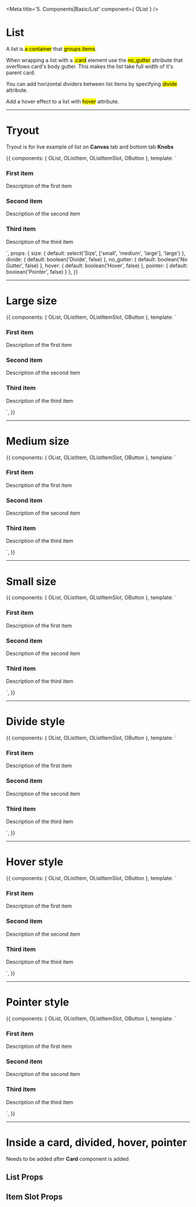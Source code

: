 <!-- Storybook Addon imports -->

<!-- Component import -->

<!-- Additional subcomponents -->


<Meta title='5. Components|Basic/List' component={ OList } />

# List

A list is <mark>a container</mark> that <mark>groups items</mark>.

When wrapping a list with a <mark>.card</mark> element use the <mark>no_gutter</mark> attribute that overflows card's body gutter. This makes the list take full width of it's parent card.

You can add horizontal dividers between list items by specifying <mark>divide</mark> attribute.

Add a hover effect to a list with <mark>hover</mark> attribute.


<hr/>


# Tryout

Tryout is for live example of list on **Canvas** tab and bottom tab **Knobs**

<Story name='Tryout'>
  {{
    components: { OList, OListItem, OListItemSlot, OButton },
    template: `<o-list :size="size" :divide="divide" :no_gutter="no_gutter" :hover="hover" :pointer="pointer">
      <o-list-item>
        <o-list-item-slot>
          <h3>First item</h3>
          <p>Description of the first item</p>
        </o-list-item-slot>
        <o-list-item-slot :action="true">
            <o-button text="Action" role="small" />
          </o-list-item-slot>
      </o-list-item>
      <o-list-item>
        <o-list-item-slot>
          <h3>Second item</h3>
          <p>Description of the second item</p>
        </o-list-item-slot>
        <o-list-item-slot :action="true">
          <o-button text="Action" role="small" />
        </o-list-item-slot>
      </o-list-item>
      <o-list-item>
        <o-list-item-slot>
          <h3>Third item</h3>
          <p>Description of the third item</p>
        </o-list-item-slot>
        <o-list-item-slot :action="true">
          <o-button text="Action" role="small" />
        </o-list-item-slot>
      </o-list-item>
    </o-list>`,
    props: {
      size: {
        default: select('Size', ['small', 'medium', 'large'], 'large')
      },
      divide: {
        default: boolean('Divide', false)
      },
      no_gutter: {
        default: boolean('No Gutter', false)
      },
      hover: {
        default: boolean('Hover', false)
      },
      pointer: {
        default: boolean('Pointer', false)
      }
    },
  }}
</Story>

<hr/>


# Large size

<Preview>
  <Story name='Large'>
    {{
      components: { OList, OListItem, OListItemSlot, OButton },
      template: `<o-list size="large">
        <o-list-item>
          <o-list-item-slot>
            <h3>First item</h3>
            <p>Description of the first item</p>
          </o-list-item-slot>
          <o-list-item-slot :action="true">
            <o-button text="Action" role="small" />
          </o-list-item-slot>
        </o-list-item>
        <o-list-item>
          <o-list-item-slot>
            <h3>Second item</h3>
            <p>Description of the second item</p>
          </o-list-item-slot>
          <o-list-item-slot :action="true">
            <o-button text="Action" role="small" />
          </o-list-item-slot>
        </o-list-item>
        <o-list-item>
          <o-list-item-slot>
            <h3>Third item</h3>
            <p>Description of the third item</p>
          </o-list-item-slot>
          <o-list-item-slot :action="true">
            <o-button text="Action" role="small" />
          </o-list-item-slot>
        </o-list-item>
      </o-list>`,
    }}
  </Story>
</Preview>

<hr/>


# Medium size

<Preview>
  <Story name='Medium'>
    {{
      components: { OList, OListItem, OListItemSlot, OButton },
      template: `<o-list size="medium">
        <o-list-item>
          <o-list-item-slot>
            <h3>First item</h3>
            <p>Description of the first item</p>
          </o-list-item-slot>
          <o-list-item-slot :action="true">
            <o-button text="Action" role="small" />
          </o-list-item-slot>
        </o-list-item>
        <o-list-item>
          <o-list-item-slot>
            <h3>Second item</h3>
            <p>Description of the second item</p>
          </o-list-item-slot>
          <o-list-item-slot :action="true">
            <o-button text="Action" role="small" />
          </o-list-item-slot>
        </o-list-item>
        <o-list-item>
          <o-list-item-slot>
            <h3>Third item</h3>
            <p>Description of the third item</p>
          </o-list-item-slot>
          <o-list-item-slot :action="true">
            <o-button text="Action" role="small" />
          </o-list-item-slot>
        </o-list-item>
      </o-list>`,
    }}
  </Story>
</Preview>

<hr/>


# Small size

<Preview>
  <Story name='Small'>
    {{
      components: { OList, OListItem, OListItemSlot, OButton },
      template: `<o-list size="small">
        <o-list-item>
          <o-list-item-slot>
            <h3>First item</h3>
            <p>Description of the first item</p>
          </o-list-item-slot>
          <o-list-item-slot :action="true">
            <o-button text="Action" role="small" />
          </o-list-item-slot>
        </o-list-item>
        <o-list-item>
          <o-list-item-slot>
            <h3>Second item</h3>
            <p>Description of the second item</p>
          </o-list-item-slot>
          <o-list-item-slot :action="true">
            <o-button text="Action" role="small" />
          </o-list-item-slot>
        </o-list-item>
        <o-list-item>
          <o-list-item-slot>
            <h3>Third item</h3>
            <p>Description of the third item</p>
          </o-list-item-slot>
          <o-list-item-slot :action="true">
            <o-button text="Action" role="small" />
          </o-list-item-slot>
        </o-list-item>
      </o-list>`,
    }}
  </Story>
</Preview>

<hr/>


# Divide style

<Preview>
  <Story name='Divide style'>
    {{
      components: { OList, OListItem, OListItemSlot, OButton },
      template: `<o-list :divide="true">
        <o-list-item>
          <o-list-item-slot>
            <h3>First item</h3>
            <p>Description of the first item</p>
          </o-list-item-slot>
          <o-list-item-slot :action="true">
            <o-button text="Action" role="small" />
          </o-list-item-slot>
        </o-list-item>
        <o-list-item>
          <o-list-item-slot>
            <h3>Second item</h3>
            <p>Description of the second item</p>
          </o-list-item-slot>
          <o-list-item-slot :action="true">
            <o-button text="Action" role="small" />
          </o-list-item-slot>
        </o-list-item>
        <o-list-item>
          <o-list-item-slot>
            <h3>Third item</h3>
            <p>Description of the third item</p>
          </o-list-item-slot>
          <o-list-item-slot :action="true">
            <o-button text="Action" role="small" />
          </o-list-item-slot>
        </o-list-item>
      </o-list>`,
    }}
  </Story>
</Preview>

<hr />


# Hover style

<Preview>
  <Story name='Hover style'>
    {{
      components: { OList, OListItem, OListItemSlot, OButton },
      template: `<o-list :hover="true">
        <o-list-item>
          <o-list-item-slot>
            <h3>First item</h3>
            <p>Description of the first item</p>
          </o-list-item-slot>
          <o-list-item-slot :action="true">
            <o-button text="Action" role="small" />
          </o-list-item-slot>
        </o-list-item>
        <o-list-item>
          <o-list-item-slot>
            <h3>Second item</h3>
            <p>Description of the second item</p>
          </o-list-item-slot>
          <o-list-item-slot :action="true">
            <o-button text="Action" role="small" />
          </o-list-item-slot>
        </o-list-item>
        <o-list-item>
          <o-list-item-slot>
            <h3>Third item</h3>
            <p>Description of the third item</p>
          </o-list-item-slot>
          <o-list-item-slot :action="true">
            <o-button text="Action" role="small" />
          </o-list-item-slot>
        </o-list-item>
      </o-list>`,
    }}
  </Story>
</Preview>

<hr />


# Pointer style

<Preview>
  <Story name='Pointer style'>
    {{
      components: { OList, OListItem, OListItemSlot, OButton },
      template: `<o-list :hover="true">
        <o-list-item>
          <o-list-item-slot>
            <h3>First item</h3>
            <p>Description of the first item</p>
          </o-list-item-slot>
          <o-list-item-slot :action="true">
            <o-button text="Action" role="small" />
          </o-list-item-slot>
        </o-list-item>
        <o-list-item>
          <o-list-item-slot>
            <h3>Second item</h3>
            <p>Description of the second item</p>
          </o-list-item-slot>
          <o-list-item-slot :action="true">
            <o-button text="Action" role="small" />
          </o-list-item-slot>
        </o-list-item>
        <o-list-item>
          <o-list-item-slot>
            <h3>Third item</h3>
            <p>Description of the third item</p>
          </o-list-item-slot>
          <o-list-item-slot :action="true">
            <o-button text="Action" role="small" />
          </o-list-item-slot>
        </o-list-item>
      </o-list>`,
    }}
  </Story>
</Preview>

<hr />


# Inside a card, divided, hover, pointer

Needs to be added after **Card** component is added


## List Props

<Props of={OList} />



## Item Slot Props

<Props of={OListItemSlot} />
